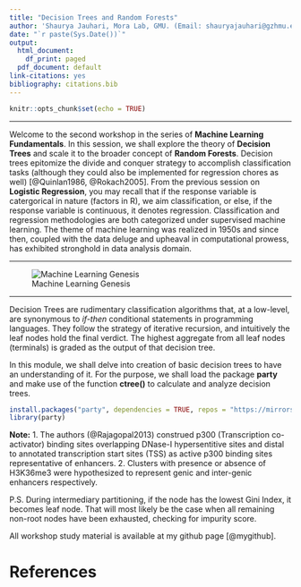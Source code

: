 ```yaml
---
title: "Decision Trees and Random Forests"
author: 'Shaurya Jauhari, Mora Lab, GMU. (Email: shauryajauhari@gzhmu.edu.cn)'
date: "`r paste(Sys.Date())`"
output:
  html_document:
    df_print: paged
  pdf_document: default
link-citations: yes
bibliography: citations.bib
---
```


```r
knitr::opts_chunk$set(echo = TRUE)
```
***

<p>Welcome to the second workshop in the series of **Machine Learning Fundamentals**. In this session, we shall explore the theory of **Decision Trees** and scale it to the broader concept of **Random Forests**. Decision trees epitomize the divide and conquer strategy to accomplish classification tasks (although they could also be implemented for regression chores as well) [@Quinlan1986, @Rokach2005]. From the previous session on **Logistic Regression**, you may recall that if the response variable is catergorical in nature (factors in R), we aim classification, or else, if the response variable is continuous, it denotes regression. Classification and regression methodologies are both categorized under supervised machine learning. The theme of machine learning was realized in 1950s and since then, coupled with the data deluge and upheaval in computational prowess, has exhibited stronghold in data analysis domain.</p>

***
<p>
![Machine Learning Genesis](./ML_Genesis.png)
</p>
***

Decision Trees are rudimentary classification algorithms that, at a low-level, are synonymous to *if-then* conditional statements in programming languages. They follow the strategy of iterative recursion, and intuitively the leaf nodes hold the final verdict. The highest aggregate from all leaf nodes (terminals) is graded as the output of that decision tree.

In this module, we shall delve into creation of basic decision trees to have an understanding of it. For the purpose, we shall load the package **party** and make use of the function **ctree()** to calculate and analyze decision trees.


```r
install.packages("party", dependencies = TRUE, repos = "https://mirrors.tuna.tsinghua.edu.cn/CRAN/")
library(party)

```

**Note:**
1.  The authors (@Rajagopal2013) construed p300 (Transcription co-activator) binding sites overlapping DNase-I hypersentitive sites and distal to annotated transcription start sites (TSS) as active p300 binding sites representative of enhancers.
2. Clusters with presence or absence of H3K36me3 were hypothesized to represent genic and inter-genic enhancers respectively.

P.S. During intermediary partitioning, if the node has the lowest Gini Index, it becomes leaf node. That will most likely be the case when all remaining non-root nodes have been exhausted, checking for impurity score.

All workshop study material is available at my github page [@mygithub].


# References
